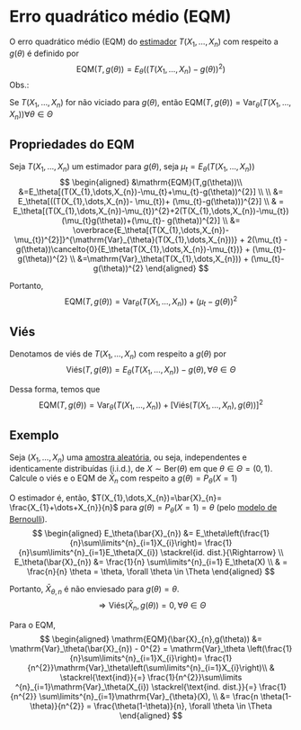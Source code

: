 # Erro quadrático médio (EQM)

O erro quadrático médio (EQM) do [estimador](estimadores.qmd) $T(X_{1},\dots,X_{n})$ com respeito a $g(\theta)$ é 
definido por
$$
\mathrm{EQM}(T,g(\theta))=E_{\theta}((T(X_{1},\dots,X_{n})-g(\theta))^{2})
$$
Obs.:

Se $T(X_{1},\dots,X_{n})$ for não viciado para $g(\theta)$, então 
$\mathrm{EQM}(T,g(\theta))=\mathrm{Var}_{\theta}(T(X_{1},\dots,X_{n})) \forall \theta \in \Theta$

## Propriedades do EQM
Seja $T(X_{1},\dots,X_{n})$ um estimador para $g(\theta)$, seja $\mu_{t} = E_\theta(T(X_{1},\dots,X_{n}))$
$$
\begin{aligned}
&\mathrm{EQM}(T,g(\theta))\\
&=E_\theta[(T(X_{1},\dots,X_{n})-\mu_{t}+\mu_{t}-g(\theta))^{2}] \\ \\
&= E_\theta[((T(X_{1},\dots,X_{n})- \mu_{t})+ (\mu_{t}-g(\theta)))^{2}] \\
& = E_\theta[(T(X_{1},\dots,X_{n})-\mu_{t})^{2}+2(T(X_{1},\dots,X_{n})-\mu_{t})(\mu_{t}g(\theta))+(\mu_{t}- g(\theta))^{2}] \\
&= \overbrace{E_\theta[(T(X_{1},\dots,X_{n})-\mu_{t})^{2}]}^{\mathrm{Var}_{\theta}(T(X_{1},\dots,X_{n}))} + 2(\mu_{t} -
g(\theta))\cancelto{0}{E_\theta(T(X_{1},\dots,X_{n})-\mu_{t})} + (\mu_{t}-g(\theta))^{2} \\
&=\mathrm{Var}_\theta(T(X_{1},\dots,X_{n})) + (\mu_{t}-g(\theta))^{2}
\end{aligned}
$$

Portanto,
$$
\mathrm{EQM}(T,g(\theta)) = \mathrm{Var}_\theta(T(X_{1},\dots,X_{n})) + (\mu_{t}-g(\theta))^{2}
$$

## Viés

Denotamos de viés de $T(X_{1},\dots,X_{n})$ com respeito a $g(\theta)$ por
$$
\mathrm{Viés}(T,g(\theta)) = E_\theta(T(X_{1},\dots,X_{n}))-g(\theta),\forall \theta \in \Theta
$$

Dessa forma, temos que
$$
\mathrm{EQM}(T,g(\theta)) = \mathrm{Var}_\theta(T(X_{1},\dots,X_{n})) + [\mathrm{Viés}(T(X_1,\dots,X_n),g(\theta))]^{2}
$$

## Exemplo
Seja $(X_{1},\dots,X_{n})$ uma [amostra aleatória](populacao-e-amostra.qmd#sec-aa), ou seja, independentes e 
identicamente distribuídas (i.i.d.), de $X\sim \mathrm{Ber}(\theta)$ em que $\theta \in \Theta = (0,1)$.
Calcule o viés e o EQM de $\bar{X}_{n}$ com respeito a $g(\theta)=P_\theta(X=1)$

O estimador é, então, $T(X_{1},\dots,X_{n})=\bar{X}_{n}= \frac{X_{1}+\dots+X_{n}}{n}$ para $g(\theta)=P_\theta(X=1)=\theta$
(pelo [modelo de Bernoulli](modelo-estatistico.qmd#sec-modelobernoulli)).
$$
\begin{aligned}
E_\theta(\bar{X}_{n}) &= E_\theta\left(\frac{1}{n}\sum\limits^{n}_{i=1}X_{i}\right)=
\frac{1}{n}\sum\limits^{n}_{i=1}E_\theta(X_{i}) \stackrel{id. dist.}{\Rightarrow} \\
E_\theta(\bar{X}_{n}) &= \frac{1}{n} \sum\limits^{n}_{i=1} E_\theta(X) \\
& = \frac{n}{n} \theta = \theta, \forall \theta \in \Theta
\end{aligned}
$$

Portanto, $\bar{X}_{\theta, n}$ é não enviesado para $g(\theta) = \theta$.
$$
\Rightarrow \mathrm{Viés}(\bar{X}_{n}, g(\theta)) = 0, \forall \theta \in \Theta
$$

Para o EQM,
$$
\begin{aligned}
\mathrm{EQM}(\bar{X}_{n},g(\theta)) &= \mathrm{Var}_\theta(\bar{X}_{n}) - 0^{2} = \mathrm{Var}_\theta
\left(\frac{1}{n}\sum\limits^{n}_{i=1}X_{i}\right)= \frac{1}{n^{2}}\mathrm{Var}_\theta\left(\sum\limits^{n}_{i=1}X_{i}\right)\\
& \stackrel{\text{ind}}{=} \frac{1}{n^{2}}\sum\limits ^{n}_{i=1}\mathrm{Var}_\theta(X_{i})
\stackrel{\text{ind. dist.}}{=} \frac{1}{n^{2}} \sum\limits^{n}_{i=1}\mathrm{Var}_{\theta}(X), \\
&= \frac{n \theta(1-\theta)}{n^{2}} = \frac{\theta(1-\theta)}{n}, \forall \theta \in \Theta
\end{aligned}
$$

